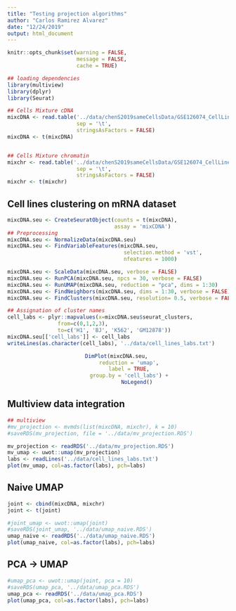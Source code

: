 ```yaml
---
title: "Testing projection algorithms"
author: "Carlos Ramirez Alvarez"
date: "12/24/2019"
output: html_document
---
```


```r
knitr::opts_chunk$set(warning = FALSE,
                      message = FALSE,
                      cache = TRUE)
```

```r
## loading dependencies
library(multiview)
library(dplyr)
library(Seurat)
```

```r
## Cells Mixture cDNA
mixcDNA <- read.table('../data/chenS2019sameCellsData/GSE126074_CellLineMixture_SNAREseq_cDNA_counts.tsv',
                      sep = '\t',
                      stringsAsFactors = FALSE)
mixcDNA <- t(mixcDNA)


## Cells Mixture chromatin
mixchr <- read.table('../data/chenS2019sameCellsData/GSE126074_CellLineMixture_SNAREseq_chromatin_counts.tsv',
                      sep = '\t',
                      stringsAsFactors = FALSE) 
mixchr <- t(mixchr)
```

## Cell lines clustering on mRNA dataset

```r
mixcDNA.seu <- CreateSeuratObject(counts = t(mixcDNA), 
                                  assay = 'mixCDNA')
## Preprocessing
mixcDNA.seu <- NormalizeData(mixcDNA.seu)
mixcDNA.seu <- FindVariableFeatures(mixcDNA.seu, 
                                     selection.method = 'vst',
                                     nfeatures = 1000)
```

```r
mixcDNA.seu <- ScaleData(mixcDNA.seu, verbose = FALSE)
mixcDNA.seu <- RunPCA(mixcDNA.seu, npcs = 30, verbose = FALSE)
mixcDNA.seu <- RunUMAP(mixcDNA.seu, reduction = "pca", dims = 1:30)
mixcDNA.seu <- FindNeighbors(mixcDNA.seu, dims = 1:30, verbose = FALSE)
mixcDNA.seu <- FindClusters(mixcDNA.seu, resolution= 0.5, verbose = FALSE)
```


```r
## Assignation of cluster names
cell_labs <- plyr::mapvalues(x=mixcDNA.seu$seurat_clusters,
                from=c(0,1,2,3),
                to=c('H1', 'BJ', 'K562', 'GM12878'))
mixcDNA.seu[['cell_labs']] <- cell_labs
writeLines(as.character(cell_labs), '../data/cell_lines_labs.txt')
``` 

<center>
```r
DimPlot(mixcDNA.seu, 
        reduction = 'umap', 
        label = TRUE, 
        group.by = 'cell_labs') + 
            NoLegend()
```
</center>

## Multiview data integration

```r
## multiview
#mv_projection <- mvmds(list(mixcDNA, mixchr), k = 10)
#saveRDS(mv_projection, file = '../data/mv_projection.RDS')

mv_projection <- readRDS('../data/mv_projection.RDS')
mv_umap <- uwot::umap(mv_projection)
labs <- readLines('../data/cell_lines_labs.txt')
plot(mv_umap, col=as.factor(labs), pch=labs)
```


## Naive UMAP

```r
joint <- cbind(mixcDNA, mixchr)
joint <- t(joint)

#joint_umap <- uwot::umap(joint)
#saveRDS(joint_umap, '../data/umap_naive.RDS')
umap_naive <- readRDS('../data/umap_naive.RDS')
plot(umap_naive, col=as.factor(labs), pch=labs)
```

## PCA -> UMAP

```r
#umap_pca <- uwot::umap(joint, pca = 10)
#saveRDS(umap_pca, '../data/umap_pca.RDS')
umap_pca <- readRDS('../data/umap_pca.RDS')
plot(umap_pca, col=as.factor(labs), pch=labs)
```

